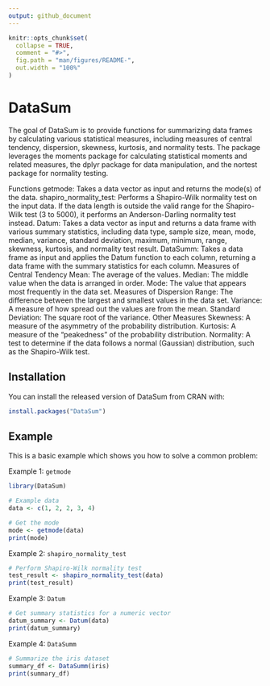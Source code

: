 ```yaml
---
output: github_document
---
```


<!-- README.md is generated from README.Rmd. Please edit that file -->

```r
knitr::opts_chunk$set(
  collapse = TRUE,
  comment = "#>",
  fig.path = "man/figures/README-",
  out.width = "100%"
)
```

# DataSum

<!-- badges: start -->
<!-- badges: end -->

The goal of DataSum is to provide functions for summarizing data frames by calculating various statistical measures, including measures of central tendency, dispersion, skewness, kurtosis, and normality tests. The package leverages the moments package for calculating statistical moments and related measures, the dplyr package for data manipulation, and the nortest package for normality testing.

Functions
getmode: Takes a data vector as input and returns the mode(s) of the data.
shapiro_normality_test: Performs a Shapiro-Wilk normality test on the input data. If the data length is outside the valid range for the Shapiro-Wilk test (3 to 5000), it performs an Anderson-Darling normality test instead.
Datum: Takes a data vector as input and returns a data frame with various summary statistics, including data type, sample size, mean, mode, median, variance, standard deviation, maximum, minimum, range, skewness, kurtosis, and normality test result.
DataSumm: Takes a data frame as input and applies the Datum function to each column, returning a data frame with the summary statistics for each column.
Measures of Central Tendency
Mean: The average of the values.
Median: The middle value when the data is arranged in order.
Mode: The value that appears most frequently in the data set.
Measures of Dispersion
Range: The difference between the largest and smallest values in the data set.
Variance: A measure of how spread out the values are from the mean.
Standard Deviation: The square root of the variance.
Other Measures
Skewness: A measure of the asymmetry of the probability distribution.
Kurtosis: A measure of the "peakedness" of the probability distribution.
Normality: A test to determine if the data follows a normal (Gaussian) distribution, such as the Shapiro-Wilk test.

## Installation

You can install the released version of DataSum from CRAN with:

``` r
install.packages("DataSum")

```

## Example

This is a basic example which shows you how to solve a common problem:

Example 1: `getmode`
```r
library(DataSum)

# Example data
data <- c(1, 2, 2, 3, 4)

# Get the mode
mode <- getmode(data)
print(mode)
```
Example 2: `shapiro_normality_test`
```r
# Perform Shapiro-Wilk normality test
test_result <- shapiro_normality_test(data)
print(test_result)
```
Example 3: `Datum`
```r
# Get summary statistics for a numeric vector
datum_summary <- Datum(data)
print(datum_summary)
```
Example 4: `DataSumm`
```r
# Summarize the iris dataset
summary_df <- DataSumm(iris)
print(summary_df)
```

